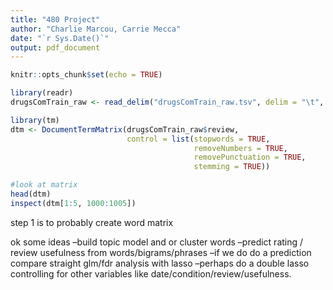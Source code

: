 ```yaml
---
title: "480 Project"
author: "Charlie Marcou, Carrie Mecca"
date: "`r Sys.Date()`"
output: pdf_document
---
```


```r
knitr::opts_chunk$set(echo = TRUE)
```

```r
library(readr)
drugsComTrain_raw <- read_delim("drugsComTrain_raw.tsv", delim = "\t", escape_double = FALSE,  trim_ws = TRUE)
```

```r
library(tm)
dtm <- DocumentTermMatrix(drugsComTrain_raw$review,
                          control = list(stopwords = TRUE, 
                                         removeNumbers = TRUE,
                                         removePunctuation = TRUE,
                                         stemming = TRUE))

```

```r
#look at matrix
head(dtm)
inspect(dtm[1:5, 1000:1005])
```

step 1 is to probably create word matrix

ok some ideas
--build topic model and or cluster words
--predict rating / review usefulness from words/bigrams/phrases
--if we do do a prediction compare straight glm/fdr analysis with lasso
--perhaps do a double lasso controlling for other variables like date/condition/review/usefulness.

